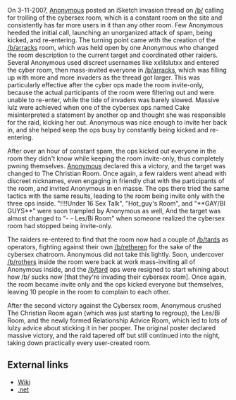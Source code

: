 On 3-11-2007, [[Anonymous]] posted an iSketch invasion thread on [[/b/]] calling for trolling of the cybersex room, which is a constant room on the site and consistently has far more users in it than any other room.  Few Anonymous heeded the initial call, launching an unorganized attack of spam, being kicked, and re-entering.  The turning point came with the creation of the [[/b/]]arracks room, which was held open by one Anonymous who changed the room description to the current target and coordinated other raiders.  Several Anonymous used discreet usernames like xxlilslutxx and entered the cyber room, then mass-invited everyone in [[/b/]]arracks, which was filling up with more and more invaders as the thread got larger.  This was particularly effective after the cyber ops made the room invite-only, because the actual participants of the room were filtering out and were unable to re-enter, while the tide of invaders was barely slowed.  Massive lulz were achieved when one of the cybersex ops named Cake misinterpreted a statement by another op and thought she was responsible for the raid, kicking her out.  Anonymous was nice enough to invite her back in, and she helped keep the ops busy by constantly being kicked and re-entering.

After over an hour of constant spam, the ops kicked out everyone in the room they didn't know while keeping the room invite-only, thus completely pwning themselves.  [[Anonymous]] declared this a victory, and the target was changed to The Christian Room.  Once again, a few raiders went ahead with discreet nicknames, even engaging in friendly chat with the participants of the room, and invited Anonymous in en masse.  The ops there tried the same tactics with the same results, leading to the room being invite only with the three ops inside.  "!!!!Under 16 Sex Talk", "Hot_guy's Room", and "**GAY/BI GUYS**" were soon trampled by Anonymous as well, And the target was almost changed to "- - Les/Bi Room" when someone realized the cybersex room had stopped being invite-only.

The raiders re-entered to find that the room now had a couple of [[/b/]]tards as operators, fighting against their own [[/b/]]retheren for the sake of the cybersex chatroom.  Anonymous did not take this lightly.  Soon, undercover [[/b/]]rothers inside the room were back at work mass-inviting all of Anonymous inside, and the [[/b/]]tard ops were resigned to start whining about how /b/ sucks now [that they're invading their cybersex room].  Once again, the room became invite only and the ops kicked everyone but themselves, leaving 10 people in the room to complain to each other.

After the second victory against the Cybersex room, Anonymous crushed The Christian Room again (which was just starting to regroup), the Les/Bi Room, and the newly formed Relationship Advice Room, which led to lots of lulzy advice about sticking it in her pooper.  The original poster declared massive victory, and the raid tapered off but still continued into the night, taking down practically every user-created room.

==External links==
*[http://en.wikipedia.org/wiki/ISketch Wiki]
*[http://www.isketch.net .net]


{{Invasions}}